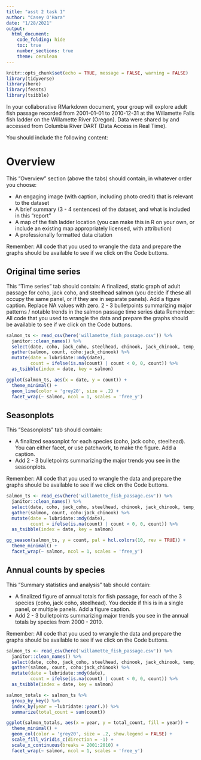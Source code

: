 ```yaml
---
title: "asst 2 task 1"
author: "Casey O'Hara"
date: "1/28/2021"
output: 
  html_document:
    code_folding: hide
    toc: true
    number_sections: true
    theme: cerulean
---
```


```r
knitr::opts_chunk$set(echo = TRUE, message = FALSE, warning = FALSE)
library(tidyverse)
library(here)
library(feasts)
library(tsibble)
```

In your collaborative RMarkdown document, your group will explore adult fish passage recorded from 2001-01-01 to 2010-12-31 at the Willamette Falls fish ladder on the Willamette River (Oregon). Data were shared by and accessed from Columbia River DART (Data Access in Real Time).

You should include the following content: 

# Overview {.tabset}

This “Overview” section (above the tabs) should contain, in whatever order you choose: 

* An engaging image (with caption, including photo credit) that is relevant to the dataset
* A brief summary (3 - 4 sentences) of the dataset, and what is included in this “report”
* A map of the fish ladder location (you can make this in R on your own, or include an existing map appropriately licensed, with attribution)
* A professionally formatted data citation

Remember: All code that you used to wrangle the data and prepare the graphs should be available to see if we click on the Code buttons. 

## Original time series 

This “Time series” tab should contain: 
A finalized, static graph of adult passage for coho, jack coho, and steelhead salmon (you decide if these all occupy the same panel, or if they are in separate panels). Add a figure caption. Replace NA values with zero. 
2 - 3 bulletpoints summarizing major patterns / notable trends in the salmon passage time series data
Remember: All code that you used to wrangle the data and prepare the graphs should be available to see if we click on the Code buttons. 

```r
salmon_ts <- read_csv(here('willamette_fish_passage.csv')) %>%
  janitor::clean_names() %>%
  select(date, coho, jack_coho, steelhead, chinook, jack_chinook, temp_c) %>%
  gather(salmon, count, coho:jack_chinook) %>%
  mutate(date = lubridate::mdy(date),
         count = ifelse(is.na(count) | count < 0, 0, count)) %>%
  as_tsibble(index = date, key = salmon)

ggplot(salmon_ts, aes(x = date, y = count)) +
  theme_minimal() +
  geom_line(color = 'grey20', size = .2) +
  facet_wrap(~ salmon, ncol = 1, scales = 'free_y')
```

## Seasonplots

This “Seasonplots” tab should contain: 

* A finalized seasonplot for each species (coho, jack coho, steelhead). You can either facet, or use patchwork, to make the figure. Add a caption. 
* Add 2 - 3 bulletpoints summarizing the major trends you see in the seasonplots.

Remember: All code that you used to wrangle the data and prepare the graphs should be available to see if we click on the Code buttons. 

```r
salmon_ts <- read_csv(here('willamette_fish_passage.csv')) %>%
  janitor::clean_names() %>%
  select(date, coho, jack_coho, steelhead, chinook, jack_chinook, temp_c) %>%
  gather(salmon, count, coho:jack_chinook) %>%
  mutate(date = lubridate::mdy(date),
         count = ifelse(is.na(count) | count < 0, 0, count)) %>%
  as_tsibble(index = date, key = salmon)

gg_season(salmon_ts, y = count, pal = hcl.colors(10, rev = TRUE)) +
  theme_minimal() +
  facet_wrap(~ salmon, ncol = 1, scales = 'free_y')
```

## Annual counts by species

This “Summary statistics and analysis” tab should contain: 

* A finalized figure of annual totals for fish passage, for each of the 3 species (coho, jack coho, steelhead). You decide if this is in a single panel, or multiple panels. Add a figure caption. 
* Add 2 - 3 bulletpoints summarizing major trends you see in the annual totals by species from 2000 - 2010.

Remember: All code that you used to wrangle the data and prepare the graphs should be available to see if we click on the Code buttons. 

```r
salmon_ts <- read_csv(here('willamette_fish_passage.csv')) %>%
  janitor::clean_names() %>%
  select(date, coho, jack_coho, steelhead, chinook, jack_chinook, temp_c) %>%
  gather(salmon, count, coho:jack_chinook) %>%
  mutate(date = lubridate::mdy(date),
         count = ifelse(is.na(count) | count < 0, 0, count)) %>%
  as_tsibble(index = date, key = salmon)

salmon_totals <- salmon_ts %>%
  group_by_key() %>%
  index_by(year = ~lubridate::year(.)) %>%
  summarize(total_count = sum(count))

ggplot(salmon_totals, aes(x = year, y = total_count, fill = year)) +
  theme_minimal() +
  geom_col(color = 'grey20', size = .2, show.legend = FALSE) +
  scale_fill_viridis_c(direction = -1) +
  scale_x_continuous(breaks = 2001:2010) +
  facet_wrap(~ salmon, ncol = 1, scales = 'free_y')
```
